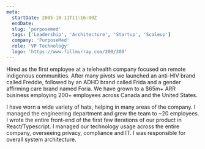 ```yaml
---
meta:
  startDate: 2005-10-11T11:16:00Z
  endDate:
  slug: 'purposemed'
  tags: ['Leadership', 'Architecture', 'Startup', 'Scaleup']
  company: 'PurposeMed'
  role: 'VP Technology'
  logo: 'https://www.fillmurray.com/200/300'
---
```


Hired as the first employee at a telehealth company focused on remote indigenous communities. After many pivots
we launched an anti-HIV brand called Freddie, followed by an ADHD brand called Frida and a gender affirming care
brand named Foria. We have grown to a $65m+ ARR business employing 200+ employees across Canada and the United
States.

I have worn a wide variety of hats, helping in many areas of the company. I managed the engineering department
and grew the team to ~20 employees. I wrote the entire front-end of the first few iterations of our product in
React/Typescript. I managed our technology usage across the entire company, overseeing privacy, compliance and
IT. I was responsible for overall system architecture.
